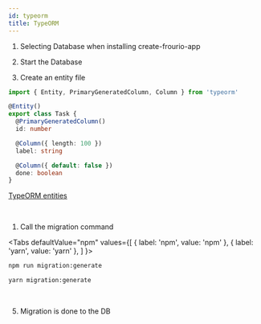 ```yaml
---
id: typeorm
title: TypeORM
---
```


1. Selecting Database when installing create-frourio-app

1. Start the Database

1. Create an entity file

  ```ts title="server/entity/Task.ts"
  import { Entity, PrimaryGeneratedColumn, Column } from 'typeorm'

  @Entity()
  export class Task {
    @PrimaryGeneratedColumn()
    id: number

    @Column({ length: 100 })
    label: string

    @Column({ default: false })
    done: boolean
  }
  ```

  [TypeORM entities](https://typeorm.io/#/entities)

<br />

1. Call the migration command


<Tabs
  defaultValue="npm"
  values={[
    { label: 'npm', value: 'npm' },
    { label: 'yarn', value: 'yarn' },
  ]
}>
<TabItem value="npm">

```sh
npm run migration:generate
```

</TabItem>
<TabItem value="yarn">

```sh
yarn migration:generate
```

</TabItem>
</Tabs>

<br />

5. Migration is done to the DB
